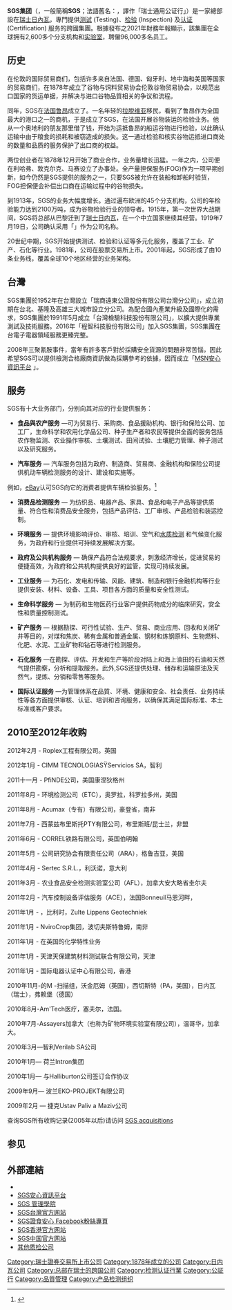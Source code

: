 {{Infobox company
| company_name = 通用驗證公司
| native_name = SGS S.A.
| native_name_lang = fr
| former_name = {{lang|fr|Société Générale de Surveillance}}
| company_logo =[[File:SGS_Logo.svg|190px]]
| foundation = 1878
| location = {{SWI}}[[日内瓦|日内瓦]] 
| key_people = </small> Frankie Ng <small>([[chief_executive_officer|CEO]])</small>
| services = 检验, 鉴定, [[测试|测试]], [[认证|认证]]
| revenue = [[瑞士法郎|CHF]] 5.712 billion <small>(2015)</small><ref name="FY Results 2015">{{cite web |url=http://www.sgs.com/~/media/Global/Documents/Financial%20Documents/Financial%20Reports/2015/SGS3100_15_Full_Year_Results_2015.ashx |format=PDF |title=Full Year Results 2015 |accessdate=21 January 2015 |publisher=SGS |archive-url=https://web.archive.org/web/20160124195820/http://www.sgs.com/~/media/Global/Documents/Financial%20Documents/Financial%20Reports/2015/SGS3100_15_Full_Year_Results_2015.ashx |archive-date=2016-01-24 |dead-url=yes }}</ref>
| operating_income = CHF 822 million <small>(2015)</small><ref name="FY Results 2015" />
| profit = CHF 584 million <small>(2015)</small><ref name="FY Results 2015" />
| num_employees = 85,903 <small>(2015)</small><ref name="FY Results 2015" />
| homepage = http://www.sgs.com/ 
| intl = yes
}}
'''SGS集团'''（{{lang-fr|SGS S.A.}}，一般簡稱'''SGS'''；法語舊名：{{lang|fr|Société Générale de Surveillance}}，譯作「瑞士通用公证行」）是一家總部設在[[瑞士|瑞士]][[日內瓦|日內瓦]]，專門提供[[测试|测试]] (Testing)、[[检验|检验]] (Inspection) 及[[认证|认证]] (Certification) 服务的跨國集團。根據發布之2021年財務年報顯示，該集團在全球拥有2,600多个分支机构和[[实验室|实验室]]，聘僱96,000多名员工。

==历史==
在伦敦的国际贸易商们，包括许多来自法国、德国、匈牙利、地中海和美国等国家的贸易商们，在1878年成立了谷物与饲料贸易协会伦敦谷物贸易协会，以规范出口国家的货运单据，并解决与进口谷物品質相关的争议和流程。

同年，SGS在[[法国|法国]][[鲁昂|鲁昂]]成立了。一名年轻的[[拉脱维亚|拉脱维亚]]移民，看到了鲁昂作为全国最大的港口之一的商机，于是成立了SGS，在法国开展谷物装运的检验业务。他从一个奥地利的朋友那里借了钱，开始为运抵鲁昂的船运谷物进行检验，以此确认运输中由于粮食的损耗和被窃造成的损失。这一通过检验和核实谷物运抵进口商处的数量和品质的服务保护了出口商的权益。

两位创业者在1878年12月开始了商业合作，业务量增长迅猛。一年之内，公司便在利哈弗、敦克尔克、马赛设立了办事处。全产量担保服务(FOG)作为一项早期创新，如今仍然是SGS提供的服务之一，只要SGS被允许在装船和卸船时验货，FOG担保便会补偿出口商在运输过程中的谷物损失。

到1913年，SGS的业务大幅度增长。通过遍布欧洲的45个分支机构，公司的年检验能力达到2100万吨，成为谷物检验行业的领导者。1915年，第一次世界大战期间，SGS将总部从巴黎迁到了[[瑞士|瑞士]][[日内瓦|日内瓦]]，在一个中立国家继续其经营。1919年7月19日，公司确认采用「{{lang|fr|Société Générale de Surveillance}}」作为公司名称。

20世纪中期，SGS开始提供测试、检验和认证等多元化服务，覆盖了工业、矿产、石化等行业。1981年，公司在股票交易所上市。2001年起，SGS形成了由10条业务线，覆盖全球10个地区经营的业务架构。

==台灣==
SGS集團於1952年在台灣設立「瑞商遠東公證股份有限公司台灣分公司」，成立初期在台北、基隆及高雄三大城市設立分公司。為配合國內產業升級及國際化的需求，SGS集團於1991年5月成立「台灣檢驗科技股份有限公司」，以擴大提供專業測試及技術服務。2016年「程智科技股份有限公司」加入SGS集團，SGS集團在台電子電器領域服務更臻完整。

2008年三聚氰胺事件，當年有許多客戶對於採購安全貨源的問題非常苦惱，因此希望SGS可以提供檢測合格廠商資訊做為採購參考的依據，因而成立「[https://msn.sgs.com/ MSN安心資訊平台] {{Wayback|url=https://msn.sgs.com/ |date=20220308113552 }}」。

==服务==
SGS有十大业务部门，分别向其对应的行业提供服务：

*'''食品與农产服务''' —可为贸易行、采购商、食品援助机构、银行和保险公司、加工厂，生命科学和农用化学品公司、种子生产者和农民等提供全面的服务包括农作物监测、农业操作审核、土壤测试、田间试验、土壤肥力管理、种子测试以及研究服务。

*'''汽车服务''' — 汽车服务包括为政府、制造商、贸易商、金融机构和保险公司提供机动车辆检测服务的设计、建设和实施等。
例如，[[eBay|eBay]]认可SGS向它的消费者提供车辆检验服务。<ref>{{Cite web |title= eBay Motors - Car and Truck Inspections |url= http://pages.ebay.com/ebaymotors/services/inspection/inspection.html |accessdate= 2009-10-02 |archive-date= 2008-05-16 |archive-url= https://web.archive.org/web/20080516185511/http://pages.ebay.com/ebaymotors/services/inspection/inspection.html |dead-url= no }}</ref>

*'''消费品检测服务''' — 为纺织品、电器产品、家具、食品和电子产品等提供质量、符合性和消费品安全服务，包括产品评估、工厂审核、产品检验和装运控制。

*'''环境服务''' — 提供环境影响评价、审核、培训、空气和[https://msn.sgs.com/Article.aspx?n=5883&d=FOOD 水质检测] {{Wayback|url=https://msn.sgs.com/Article.aspx?n=5883&d=FOOD |date=20210304040651 }}和气候变化服务，为政府和行业提供可持续发展解决方案。

*'''政府及公共机构服务''' — 确保产品符合法规要求，刺激经济增长，促进贸易的便捷高效，为政府和公共机构提供良好的监管，实现可持续发展。

*'''工业服务''' —  为石化、发电和传输、风能、建筑、制造和银行金融机构等行业提供安装、材料、设备、工具、项目各方面的质量和安全性测试。

*'''生命科学服务''' — 为制药和生物医药行业客户提供药物成分的临床研究，安全性和质量控制测试。

*'''矿产服务''' — 根据勘探、可行性试验、生产、贸易、商业应用、回收和关闭矿井等目的，对煤和焦炭、稀有金属和普通金属、钢材和炼钢原料、生物燃料、化肥、水泥、工业矿物和钻石等进行检测服务。

*'''石化服务''' —在勘探、评估、开发和生产等阶段对陆上和海上油田的石油和天然气提供勘察，分析和提取服务。此外,SGS还提供处理、储存和运输原油及天然气，提炼、分销和零售等服务。
 
*'''国际认证服务''' —为管理体系在品質、环境、健康和安全、社会责任、业务持续性等各方面提供审核、认证、培训和咨询服务，以确保其满足国际标准、本土标准或客户要求。

==2010至2012年收购==
2012年2月 - Roplex工程有限公司。英国

2012年1月 - CIMM TECNOLOGIASŸServicios SA，智利

2011十一月 - PfiNDE公司，美国康涅狄格州

2011年8月 - 环境检测公司（ETC），奥罗拉，科罗拉多州，美国

2011年8月 - Acumax（专有）有限公司，豪登省，南非

2011年7月 - 西蒙兹布里斯托PTY有限公司，布里斯班/昆士兰，非盟

2011年6月 - CORREL铁路有限公司，英国伯明翰

2011年5月 - 公司研究协会有限责任公司（ARA），格鲁吉亚，美国

2011年4月 - Sertec S.R.L.，利沃诺，意大利

2011年3月 - 农业食品安全检测实验室公司（AFL），加拿大安大略省圭尔夫

2011年2月 - 汽车控制设备评估服务（ACE），法国Bonneuil马恩河畔，

2011年1月 - ，比利时，Zulte Lippens Geotechniek

2011年1月 - NviroCrop集团，波切夫斯特鲁姆，南非

2011年1月 - 在英国的化学特性业务

2011年1月 - 天津天保建筑材料测试联合有限公司，天津

2011年1月 - 国际电器认证中心有限公司，香港

2010年11月-的M -扫描组，沃金厄姆（英国），西切斯特（PA，美国），日内瓦（瑞士），弗赖堡（德国）

2010年8月-Am'Tech医疗，塞夫尔，法国。

2010年7月-Assayers加拿大（也称为矿物环境实验室有限公司），温哥华，加拿大。

2010年3月—智利Verilab SA公司

2010年1月— 荷兰Intron集团

2010年1月— 与Halliburton公司签订合作协议

2009年9月— 波兰EKO-PROJEKT有限公司

2009年2月 —  捷克Ustav Paliv a Maziv公司

查询SGS所有收购记录(2005年以后)请访问 [https://web.archive.org/web/20100723020618/http://www.sgs.com/about_sgs/recent_acquisitions.htm SGS acquisitions]

== 参见 ==
{{Reflist}}

==外部連結==
*{{official|http://www.sgs.com}}
*[https://msn.sgs.com/ SGS安心資訊平台] {{Wayback|url=https://msn.sgs.com/ |date=20220308113552 }}
*[https://twap.sgs.com/trainsys/ SGS 管理學院] {{Wayback|url=https://twap.sgs.com/trainsys/ |date=20210310234230 }}
*[https://campaigns.sgs.com/zh-tw/taiwan/sgs-in-taiwan SGS台灣官方网站]{{Wayback|url=https://campaigns.sgs.com/zh-tw/taiwan/sgs-in-taiwan |date=20200513173941 }}
*[https://www.facebook.com/SGSTaiwanFood/ SGS證食安心 Facebook粉絲專頁]
*[http://www.hk.sgs.com SGS香港官方网站]{{Wayback|url=http://www.hk.sgs.com/ |date=20120919225243 }}
*[https://web.archive.org/web/20070713202137/http://www.cn.sgs.com/ SGS中国官方网站]
*[http://www.china-qualityinspection.com/ 其他质检公司]{{Wayback|url=http://www.china-qualityinspection.com/ |date=20130726212539 }}
{{Swiss Market Index companies}}

[[Category:瑞士證券交易所上市公司|Category:瑞士證券交易所上市公司]]
[[Category:1878年成立的公司|Category:1878年成立的公司]]
[[Category:日内瓦公司|Category:日内瓦公司]]
[[Category:总部在瑞士的跨国公司|Category:总部在瑞士的跨国公司]]
[[Category:检测认证行業|Category:检测认证行業]]
[[Category:公証行|Category:公証行]]
[[Category:品質管理|Category:品質管理]]
[[Category:产品检测组织|Category:产品检测组织]]